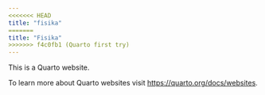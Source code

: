 ```yaml
---
<<<<<<< HEAD
title: "fisika"
=======
title: "Fisika"
>>>>>>> f4c0fb1 (Quarto first try)
---
```


This is a Quarto website.

To learn more about Quarto websites visit <https://quarto.org/docs/websites>.
